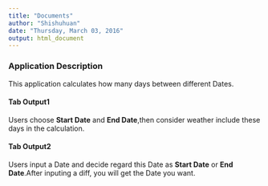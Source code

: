 ```yaml
---
title: "Documents"
author: "Shishuhuan"
date: "Thursday, March 03, 2016"
output: html_document
---
```


### Application Description

This application calculates how many days between different Dates.

#### Tab Output1

Users choose **Start Date** and **End Date**,then consider weather include these days in the calculation.

#### Tab Output2

Users input a Date and decide regard this Date as **Start Date** or **End Date**.After inputing a diff, you will get the Date you want.